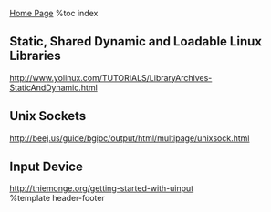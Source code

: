 [[index|Home Page]]
%toc index

== Static, Shared Dynamic and Loadable Linux Libraries ==
http://www.yolinux.com/TUTORIALS/LibraryArchives-StaticAndDynamic.html <br>

== Unix Sockets ==
http://beej.us/guide/bgipc/output/html/multipage/unixsock.html <br>

== Input Device ==
http://thiemonge.org/getting-started-with-uinput <br>

%template header-footer
